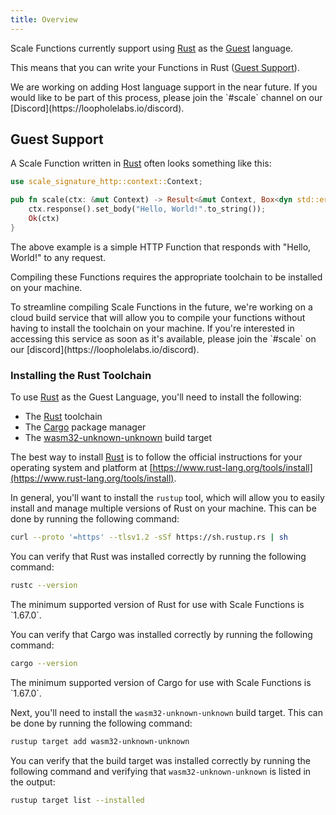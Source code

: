 ```yaml
---
title: Overview
---
```


Scale Functions currently support using [Rust](https://www.rust-lang.org) as the [Guest](#guest-support) language.

This means that you can write your Functions in Rust ([Guest Support](#guest-support)).

<Info>
    We are working on adding Host language support in the near future. If you would like to be part of this process,
    please join the `#scale` channel on our [Discord](https://loopholelabs.io/discord).
</Info>

## Guest Support

A Scale Function written in [Rust](https://www.rust-lang.org) often looks something like this:

```rust scale.rs
use scale_signature_http::context::Context;

pub fn scale(ctx: &mut Context) -> Result<&mut Context, Box<dyn std::error::Error>> {
    ctx.response().set_body("Hello, World!".to_string());
    Ok(ctx)
}
```

The above example is a simple HTTP Function that responds with "Hello, World!" to any request.

Compiling these Functions requires the appropriate toolchain to be installed on your machine.

<Note>
    To streamline compiling Scale Functions in the future, we're working on a cloud build service that will allow you to
    compile your functions without having to install the toolchain on your machine. If you're interested in accessing this
    service as soon as it's available, please join the `#scale` on our [discord](https://loopholelabs.io/discord).
</Note>

### Installing the Rust Toolchain

To use [Rust](https://www.rust-lang.org) as the Guest Language, you'll need to install the following:
- The [Rust](https://www.rust-lang.org/tools/install) toolchain
- The [Cargo](https://doc.rust-lang.org/cargo/getting-started/installation.html) package manager
- The [wasm32-unknown-unknown](https://doc.rust-lang.org/cargo/reference/specifying-dependencies.html#platform-specific-dependencies) build target

The best way to install [Rust](https://www.rust-lang.org/tools/install) is to follow the official instructions for
your operating system and platform at [https://www.rust-lang.org/tools/install](https://www.rust-lang.org/tools/install).

In general, you'll want to install the `rustup` tool, which will allow you to easily install and manage multiple
versions of Rust on your machine. This can be done by running the following command:

```bash
curl --proto '=https' --tlsv1.2 -sSf https://sh.rustup.rs | sh
```

You can verify that Rust was installed correctly by running the following command:

```bash
rustc --version
```

<Info>
    The minimum supported version of Rust for use with Scale Functions is `1.67.0`.
</Info>

You can verify that Cargo was installed correctly by running the following command:

```bash
cargo --version
```

<Info>
    The minimum supported version of Cargo for use with Scale Functions is `1.67.0`.
</Info>

Next, you'll need to install the `wasm32-unknown-unknown` build target. This can be done by running the following
command:

```bash
rustup target add wasm32-unknown-unknown
```

You can verify that the build target was installed correctly by running the following command and verifying that
`wasm32-unknown-unknown` is listed in the output:

```bash
rustup target list --installed
```